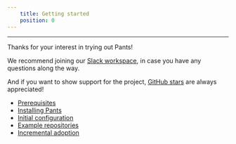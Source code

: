 ```yaml
---
    title: Getting started
    position: 0
---
```


---

Thanks for your interest in trying out Pants!

We recommend joining our [Slack workspace](/community/members), in case you have any questions along the way.

And if you want to show support for the project, [GitHub stars](https://github.com/pantsbuild/pants) are always appreciated!

- [Prerequisites](./prerequisites.mdx)
- [Installing Pants](./installing-pants.mdx)
- [Initial configuration](./initial-configuration.mdx)
- [Example repositories](./example-projects-and-repositories.mdx)
- [Incremental adoption](./incremental-adoption.mdx)
